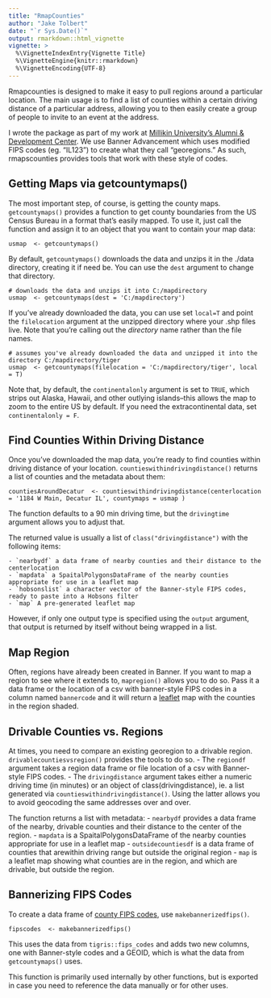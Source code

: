 ```yaml
---
title: "RmapCounties"
author: "Jake Tolbert"
date: "`r Sys.Date()`"
output: rmarkdown::html_vignette
vignette: >
  %\VignetteIndexEntry{Vignette Title}
  %\VignetteEngine{knitr::rmarkdown}
  %\VignetteEncoding{UTF-8}
---
```


Rmapcounties is designed to make it easy to pull regions around a particular location. The main usage is to find a list of counties within a certain driving distance of a particular address, allowing you to then easily create a group of people to invite to an event at the address.

I wrote the package as part of my work at [Millikin University's Alumni & Development Center](http://millikin.edu/alumni). We use Banner Advancement which uses modified FIPS codes (eg. "IL123") to create what they call "georegions." As such, rmapscounties provides tools that work with these style of codes.

## Getting Maps via getcountymaps()

The most important step, of course, is getting the county maps. `getcountymaps()` provides a function to get county boundaries from the US Census Bureau in a format that's easily mapped. To use it, just call the function and assign it to an object that you want to contain your map data:

```
usmap  <- getcountymaps()
```

By default, `getcountymaps()` downloads the data and unzips it in the ./data directory, creating it if need be. You can use the `dest` argument to change that directory.

```
# downloads the data and unzips it into C:/mapdirectory
usmap  <- getcountymaps(dest = 'C:/mapdirectory')
```

If you've already downloaded the data, you can use set `local=T` and point the `filelocation` argument at the unzipped directory where your .shp files live. Note that you're calling out the *directory* name rather than the file names.

```
# assumes you've already downloaded the data and unzipped it into the directory C:/mapdirectory/tiger
usmap  <- getcountymaps(filelocation = 'C:/mapdirectory/tiger', local = T)
```

Note that, by default, the `continentalonly` argument is set to `TRUE`, which strips out Alaska, Hawaii, and other outlying islands--this allows the map to zoom to the entire US by default. If you need the extracontinental data, set `continentalonly = F`.


## Find Counties Within Driving Distance 

Once you've downloaded the map data, you're ready to find counties within driving distance of your location. `countieswithindrivingdistance()` returns a list of counties and the metadata about them:

```
countiesAroundDecatur  <- countieswithindrivingdistance(centerlocation = '1184 W Main, Decatur IL', countymaps = usmap )
```

The function defaults to a 90 min driving time, but the `drivingtime` argument allows you to adjust that. 

The returned value is usually a list of `class("drivingdistance")` with the following items:

    - `nearbydf` a data frame of nearby counties and their distance to the centerlocation
    - `mapdata` a SpaitalPolygonsDataFrame of the nearby counties appropriate for use in a leaflet map
    - `hobsonslist` a character vector of the Banner-style FIPS codes, ready to paste into a Hobsons filter
    - `map` A pre-generated leaflet map
    
However, if only one output type is specified using the `output` argument, that output is returned by itself without being wrapped in a list.


## Map Region

Often, regions have already been created in Banner. If you want to map a region to see where it extends to, `mapregion()` allows you to do so. Pass it a data frame or the location of a csv with banner-style FIPS codes in a column named `bannercode` and it will return a [leaflet](https://rstudio.github.io/leaflet/) map with the counties in the region shaded.


## Drivable Counties vs. Regions

At times, you need to compare an existing georegion to a drivable region. `drivablecountiesvsregion()` provides the tools to do so. 
    - The `regiondf` argument takes  a region data frame or file location of a csv with Banner-style FIPS codes. 
    - The `drivingdistance` argument takes either a numeric driving time (in minutes) or an object of class(drivingdistance), ie. a list generated via `countieswithindrivingdistance()`. Using the latter allows you to avoid geocoding the same addresses over and over.
    
The function returns a list with metadata:
    - `nearbydf` provides a data frame of the nearby, drivable counties and their distance to the center of the region.
    - `mapdata` is a SpaitalPolygonsDataFrame of the nearby counties appropriate for use in a leaflet map
    - `outsidecountiesdf` is a data frame of counties that arewithin driving range but outside the original region
    - `map` is a leaflet map showing what counties are in the region, and which are drivable, but outside the region.

## Bannerizing FIPS Codes

To create a data frame of [county FIPS codes](https://en.wikipedia.org/wiki/FIPS_county_code), use `makebannerizedfips()`.

```
fipscodes  <- makebannerizedfips()
```

This uses the data from `tigris::fips_codes` and adds two new columns, one with Banner-style codes and a GEOID, which is what the data from `getcountymaps()` uses. 

This function is primarily used internally by other functions, but is exported in case you need to reference the data manually or for other uses.


